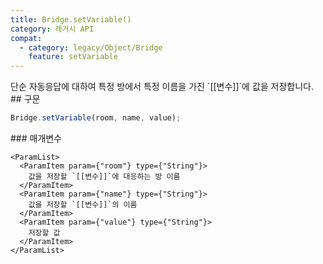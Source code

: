 ```yaml
---
title: Bridge.setVariable()
category: 레거시 API
compat:
  - category: legacy/Object/Bridge
    feature: setVariable
---
```


<Section>
  단순 자동응답에 대하여 특정 방에서 특정 이름을 가진 `[[변수]]`에 값을 저장합니다.
</Section>
<Section>
  ## 구문

  ~~~js
  Bridge.setVariable(room, name, value);
  ~~~

  <Section>
    ### 매개변수

    <ParamList>
      <ParamItem param={"room"} type={"String"}>
        값을 저장할 `[[변수]]`에 대응하는 방 이름
      </ParamItem>
      <ParamItem param={"name"} type={"String"}>
        값을 저장할 `[[변수]]`의 이름
      </ParamItem>
      <ParamItem param={"value"} type={"String"}>
        저장할 값
      </ParamItem>
    </ParamList>
  </Section>
</Section>
